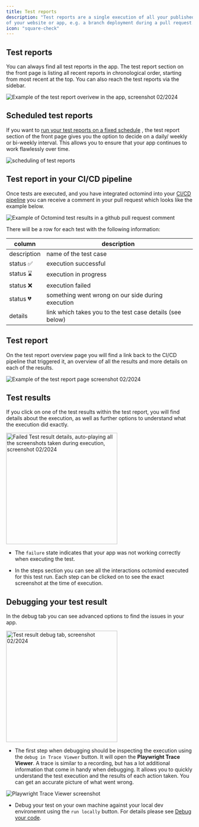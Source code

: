 ```yaml
---
title: Test reports
description: "Test reports are a single execution of all your published test cases. They are tied to a single execution URL, so one specific deployment
of your website or app, e.g. a branch deployment during a pull request."
icon: "square-check"
---
```


## Test reports

You can always find all test reports in the app. The test report section on the front page is listing all recent reports in chronological order, starting from most recent at the top.
You can also reach the test reports via the sidebar.

<Frame caption="Example of the test report overivew in the app, screenshot 02/2024">
  <img
    src="images/test-report-overview.png"
    alt="Example of the test report overivew in the app, screenshot 02/2024"
  />
</Frame>

## Scheduled test reports

If you want to [run your test reports on a fixed schedule](/scheduled-execution) , the test report section of the front page gives you the option to decide on a daily/ weekly or bi-weekly interval. This allows you to ensure that your app continues to work flawlessly over time.

<Frame caption="screen recording 04/2024">
  <img src="/images/changelog/schedule.gif" alt="scheduling of test reports" />
</Frame>

## Test report in your CI/CD pipeline

Once tests are executed, and you have integrated octomind into your [CI/CD pipeline](/integrations-overview) you can receive a comment in your pull request which looks like the example below.

<Frame caption="Example of Octomind test results in a commit comment, screenshot 09/2023">
  <img
    src="images/Octomind-test-results-commit-comments-GitHub-example.png"
    alt="Example of Octomind test results in a github pull request comment"
  />
</Frame>

There will be a row for each test with the following information:

| column      | description                                               |
| ----------- | --------------------------------------------------------- |
| description | name of the test case                                     |
| status ✅   | execution successful                                      |
| status ⌛️   | execution in progress                                     |
| status ❌   | execution failed                                          |
| status 💔   | something went wrong on our side during execution         |
| details     | link which takes you to the test case details (see below) |

## Test report

On the test report overview page you will find a link back to the CI/CD pipeline that triggered it, an overview of
all the results and more details on each of the results.

<img
  src="/images/test-report.png"
  alt="Example of the test report page screenshot 02/2024"
/>

## Test results

If you click on one of the test results within the test report, you will find details about the execution, as well as further options to understand what the execution did exactly.

<Frame caption="Failed Test result details, auto-playing all the screenshots taken during execution, screenshot 02/2024">
  <img
    width="300"
    src="images/test-result.png"
    alt="Failed Test result details, auto-playing all the screenshots taken during execution, screenshot 02/2024"
  />
</Frame>

- The `failure` state indicates that your app was not working correctly when executing the test.

- In the steps section you can see all the interactions octomind executed for this test run. Each step can be clicked on
  to see the exact screenshot at the time of execution.

## Debugging your test result

In the debug tab you can see advanced options to find the issues in your app.

<Frame caption="Test result debug tab, screenshot 02/2024">
  <img
    width="300"
    src="images/debug-tab.png"
    alt="Test result debug tab, screenshot 02/2024"
  />
</Frame>

- The first step when debugging should be inspecting the execution using the `debug in Trace Viewer` button.
  It will open the **Playwright Trace Viewer**. A trace is similar to a recording, but has a lot additional information that
  come in handy when debugging. It allows you to quickly understand the test execution and the results of each action taken.
  You can get an accurate picture of what went wrong.

<Frame caption="Use Playwright Trace Viewer within Octomind">
  <img
    src="images/screenshot-Playwright-Trace-Viewer.png"
    alt="Playwright Trace Viewer screenshot"
  />
</Frame>

- Debug your test on your own machine against your local dev environemnt using the `run locally` button. For details please see [Debug your code](/debugtopus).
